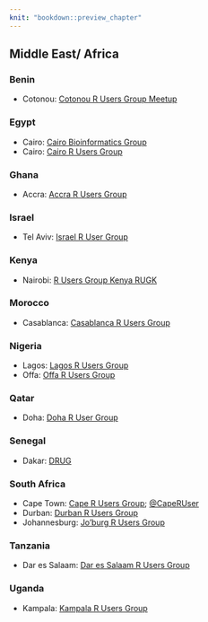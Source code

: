 ```yaml
---
knit: "bookdown::preview_chapter"
---
```


## Middle East/ Africa

### Benin

  * Cotonou: [Cotonou R Users Group Meetup](http://www.meetup.com/Victoria-Data-Scientists/)

### Egypt

  * Cairo: [Cairo Bioinformatics Group](http://www.meetup.com/Cairo-Bioinformatics-Group/)
  * Cairo: [Cairo R Users Group](http://www.meetup.com/Cairo-R-Users-Group/)

### Ghana

  * Accra: [Accra R Users Group](http://www.meetup.com/StatsRbourg/)

### Israel

  * Tel Aviv: [Israel R User Group](http://groups.google.com/group/israel-r-user-group)

### Kenya

  * Nairobi: [R Users Group Kenya RUGK](http://www.meetup.com/Napoli-R-User-Group/)
  
### Morocco

  * Casablanca: [Casablanca R Users Group](http://www.meetup.com/Casablanca-R-Users-Group/)

### Nigeria

  * Lagos: [Lagos R Users Group](http://www.meetup.com/Lagos-R-Users-Group/)
  * Offa: [Offa R Users Group](http://www.meetup.com/FEDPOFA-R-Users-Group/)

### Qatar

  * Doha: [Doha R User Group](https://www.meetup.com/doha-rug)

### Senegal

  * Dakar: [DRUG](http://www.meetup.com/DakaR-R-User-Group/)

### South Africa

  * Cape Town: [Cape R Users Group](https://caperuser.wordpress.com/); [\@CapeRUser](https://twitter.com/CapeRUser)
  * Durban: [Durban R Users Group](http://www.meetup.com/Durban-R-Users-Group/)
  * Johannesburg: [Jo'burg R Users Group](http://www.meetup.com/Joburg-R-Users-Group)

### Tanzania

  * Dar es Salaam: [Dar es Salaam R Users Group](http://www.meetup.com/DarEs-Salaam-R-users/)

### Uganda

  * Kampala: [Kampala R Users Group](http://www.meetup.com/Kampala-R-Users-Group/)
